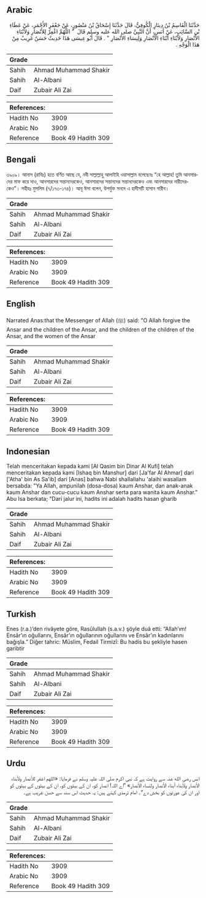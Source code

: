 ## Arabic


<div dir="rtl" lang="ar" style={{fontSize:'larger',backgroundColor:'#f8f9fa',padding:20}}>
حَدَّثَنَا الْقَاسِمُ بْنُ دِينَارٍ الْكُوفِيُّ، قَالَ حَدَّثَنَا إِسْحَاقُ بْنُ مَنْصُورٍ، عَنْ جَعْفَرٍ الأَحْمَرِ، عَنْ عَطَاءِ بْنِ السَّائِبِ، عَنْ أَنَسٍ، أَنَّ النَّبِيَّ صلى الله عليه وسلم قَالَ ‏ "‏ اللَّهُمَّ اغْفِرْ لِلأَنْصَارِ وَلأَبْنَاءِ الأَنْصَارِ وَلأَبْنَاءِ أَبْنَاءِ الأَنْصَارِ وَلِنِسَاءِ الأَنْصَارِ ‏"‏ ‏.‏ قَالَ أَبُو عِيسَى هَذَا حَدِيثٌ حَسَنٌ غَرِيبٌ مِنْ هَذَا الْوَجْهِ ‏.‏
</div>
<div style={{backgroundColor:'#f8f9fa',padding:20, marginBottom: 10}}><table> <thead> <tr> <th>Grade</th> <th></th> </tr> </thead> <tbody> <tr><td>Sahih</td><td>Ahmad Muhammad Shakir</td></tr><tr><td>Sahih</td><td>Al-Albani</td></tr><tr><td>Daif</td><td>Zubair Ali Zai</td></tr></tbody></table><table> <thead> <tr> <th>References:</th> <th></th> </tr> </thead> <tbody><tr><td>Hadith No</td><td>3909</td></tr><tr><td>Arabic No</td><td>3909</td></tr><tr><td>Reference</td><td>Book 49 Hadith 309</td></tr></tbody></table></div>

## Bengali


<div dir="ltr" lang="bn" style={{fontSize:'larger',backgroundColor:'#f8f9fa',padding:20}}>
৩৯০৯। আনাস (রাযিঃ) হতে বর্ণিত আছে যে, নবী সাল্লাল্লাহু আলাইহি ওয়াসাল্লাম বলেছেনঃ “হে আল্লাহ! তুমি আনসারদের মাফ করে দাও, আনসারদের সন্তানদেরকেও, আনসারদের সন্তানদের সন্তানদেরকেও এবং আনসারদের নারীদেরকেও”। সহীহঃ মুসলিম (৭/১৭৩-১৭৪)। আবূ ঈসা বলেন, উপর্যুক্ত সনদে এ হাদীসটি হাসান গারীব।
</div>
<div style={{backgroundColor:'#f8f9fa',padding:20, marginBottom: 10}}><table> <thead> <tr> <th>Grade</th> <th></th> </tr> </thead> <tbody> <tr><td>Sahih</td><td>Ahmad Muhammad Shakir</td></tr><tr><td>Sahih</td><td>Al-Albani</td></tr><tr><td>Daif</td><td>Zubair Ali Zai</td></tr></tbody></table><table> <thead> <tr> <th>References:</th> <th></th> </tr> </thead> <tbody><tr><td>Hadith No</td><td>3909</td></tr><tr><td>Arabic No</td><td>3909</td></tr><tr><td>Reference</td><td>Book 49 Hadith 309</td></tr></tbody></table></div>

## English


<div dir="ltr" lang="en" style={{fontSize:'larger',backgroundColor:'#f8f9fa',padding:20}}>
Narrated Anas:that the Messenger of Allah (ﷺ) said: "O Allah forgive the Ansar and the children of the Ansar, and the children of the children of the Ansar, and the women of the Ansar
</div>
<div style={{backgroundColor:'#f8f9fa',padding:20, marginBottom: 10}}><table> <thead> <tr> <th>Grade</th> <th></th> </tr> </thead> <tbody> <tr><td>Sahih</td><td>Ahmad Muhammad Shakir</td></tr><tr><td>Sahih</td><td>Al-Albani</td></tr><tr><td>Daif</td><td>Zubair Ali Zai</td></tr></tbody></table><table> <thead> <tr> <th>References:</th> <th></th> </tr> </thead> <tbody><tr><td>Hadith No</td><td>3909</td></tr><tr><td>Arabic No</td><td>3909</td></tr><tr><td>Reference</td><td>Book 49 Hadith 309</td></tr></tbody></table></div>

## Indonesian


<div dir="ltr" lang="id" style={{fontSize:'larger',backgroundColor:'#f8f9fa',padding:20}}>
Telah menceritakan kepada kami [Al Qasim bin Dinar Al Kufi] telah menceritakan kepada kami [Ishaq bin Manshur] dari [Ja'far Al Ahmar] dari ['Atha' bin As Sa'ib] dari [Anas] bahwa Nabi shallallahu 'alaihi wasallam bersabda: "Ya Allah, ampunilah (dosa-dosa) kaum Anshar, dan anak-anak kaum Anshar dan cucu-cucu kaum Anshar serta para wanita kaum Anshar." Abu Isa berkata; "Dari jalur ini, hadits ini adalah hadits hasan gharib
</div>
<div style={{backgroundColor:'#f8f9fa',padding:20, marginBottom: 10}}><table> <thead> <tr> <th>Grade</th> <th></th> </tr> </thead> <tbody> <tr><td>Sahih</td><td>Ahmad Muhammad Shakir</td></tr><tr><td>Sahih</td><td>Al-Albani</td></tr><tr><td>Daif</td><td>Zubair Ali Zai</td></tr></tbody></table><table> <thead> <tr> <th>References:</th> <th></th> </tr> </thead> <tbody><tr><td>Hadith No</td><td>3909</td></tr><tr><td>Arabic No</td><td>3909</td></tr><tr><td>Reference</td><td>Book 49 Hadith 309</td></tr></tbody></table></div>

## Turkish


<div dir="ltr" lang="tr" style={{fontSize:'larger',backgroundColor:'#f8f9fa',padding:20}}>
Enes (r.a.)’den rivâyete göre, Rasûlullah (s.a.v.) şöyle duâ etti: “Allah’ım! Ensâr’ın oğullarını, Ensâr’ın oğullarının oğullarını ve Ensâr’ın kadınlarını bağışla.” Diğer tahric: Müslim, Fedail Tirmizî: Bu hadis bu şekliyle hasen garibtir
</div>
<div style={{backgroundColor:'#f8f9fa',padding:20, marginBottom: 10}}><table> <thead> <tr> <th>Grade</th> <th></th> </tr> </thead> <tbody> <tr><td>Sahih</td><td>Ahmad Muhammad Shakir</td></tr><tr><td>Sahih</td><td>Al-Albani</td></tr><tr><td>Daif</td><td>Zubair Ali Zai</td></tr></tbody></table><table> <thead> <tr> <th>References:</th> <th></th> </tr> </thead> <tbody><tr><td>Hadith No</td><td>3909</td></tr><tr><td>Arabic No</td><td>3909</td></tr><tr><td>Reference</td><td>Book 49 Hadith 309</td></tr></tbody></table></div>

## Urdu


<div dir="rtl" lang="ur" style={{fontSize:'larger',backgroundColor:'#f8f9fa',padding:20}}>
انس رضی الله عنہ سے روایت ہے کہ نبی اکرم صلی اللہ علیہ وسلم نے فرمایا: «اللهم اغفر للأنصار ولأبناء الأنصار ولأبناء أبناء الأنصار ولنساء الأنصار» ”اے اللہ! انصار کو، ان کے بیٹوں کو، ان کے بیٹوں کے بیٹوں کو اور ان کی عورتوں کو بخش دے“۔ امام ترمذی کہتے ہیں: یہ حدیث اس سند سے حسن غریب ہے۔
</div>
<div style={{backgroundColor:'#f8f9fa',padding:20, marginBottom: 10}}><table> <thead> <tr> <th>Grade</th> <th></th> </tr> </thead> <tbody> <tr><td>Sahih</td><td>Ahmad Muhammad Shakir</td></tr><tr><td>Sahih</td><td>Al-Albani</td></tr><tr><td>Daif</td><td>Zubair Ali Zai</td></tr></tbody></table><table> <thead> <tr> <th>References:</th> <th></th> </tr> </thead> <tbody><tr><td>Hadith No</td><td>3909</td></tr><tr><td>Arabic No</td><td>3909</td></tr><tr><td>Reference</td><td>Book 49 Hadith 309</td></tr></tbody></table></div>